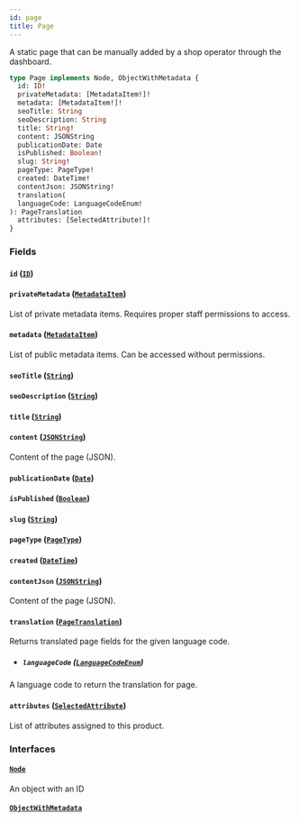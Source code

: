 ```yaml
---
id: page
title: Page
---
```



A static page that can be manually added by a shop operator through the dashboard.

```graphql
type Page implements Node, ObjectWithMetadata {
  id: ID!
  privateMetadata: [MetadataItem!]!
  metadata: [MetadataItem!]!
  seoTitle: String
  seoDescription: String
  title: String!
  content: JSONString
  publicationDate: Date
  isPublished: Boolean!
  slug: String!
  pageType: PageType!
  created: DateTime!
  contentJson: JSONString!
  translation(
  languageCode: LanguageCodeEnum!
): PageTranslation
  attributes: [SelectedAttribute!]!
}
```


### Fields

#### `id` ([`ID`](../../../developer/api-reference/scalars/id))




#### `privateMetadata` ([`MetadataItem`](../../../developer/api-reference/objects/metadata-item))

List of private metadata items. Requires proper staff permissions to access.


#### `metadata` ([`MetadataItem`](../../../developer/api-reference/objects/metadata-item))

List of public metadata items. Can be accessed without permissions.


#### `seoTitle` ([`String`](../../../developer/api-reference/scalars/string))




#### `seoDescription` ([`String`](../../../developer/api-reference/scalars/string))




#### `title` ([`String`](../../../developer/api-reference/scalars/string))




#### `content` ([`JSONString`](../../../developer/api-reference/scalars/jsonstring))

Content of the page (JSON).


#### `publicationDate` ([`Date`](../../../developer/api-reference/scalars/date))




#### `isPublished` ([`Boolean`](../../../developer/api-reference/scalars/boolean))




#### `slug` ([`String`](../../../developer/api-reference/scalars/string))




#### `pageType` ([`PageType`](../../../developer/api-reference/objects/page-type))




#### `created` ([`DateTime`](../../../developer/api-reference/scalars/date-time))




#### `contentJson` ([`JSONString`](../../../developer/api-reference/scalars/jsonstring))

Content of the page (JSON).


#### `translation` ([`PageTranslation`](../../../developer/api-reference/objects/page-translation))

Returns translated page fields for the given language code.
- ##### `languageCode` ([`LanguageCodeEnum`](../../../developer/api-reference/enums/language-code-enum))

A language code to return the translation for page.


#### `attributes` ([`SelectedAttribute`](../../../developer/api-reference/objects/selected-attribute))

List of attributes assigned to this product.


### Interfaces

#### [`Node`](../../../developer/api-reference/interfaces/node) 

An object with an ID


#### [`ObjectWithMetadata`](../../../developer/api-reference/interfaces/object-with-metadata) 






